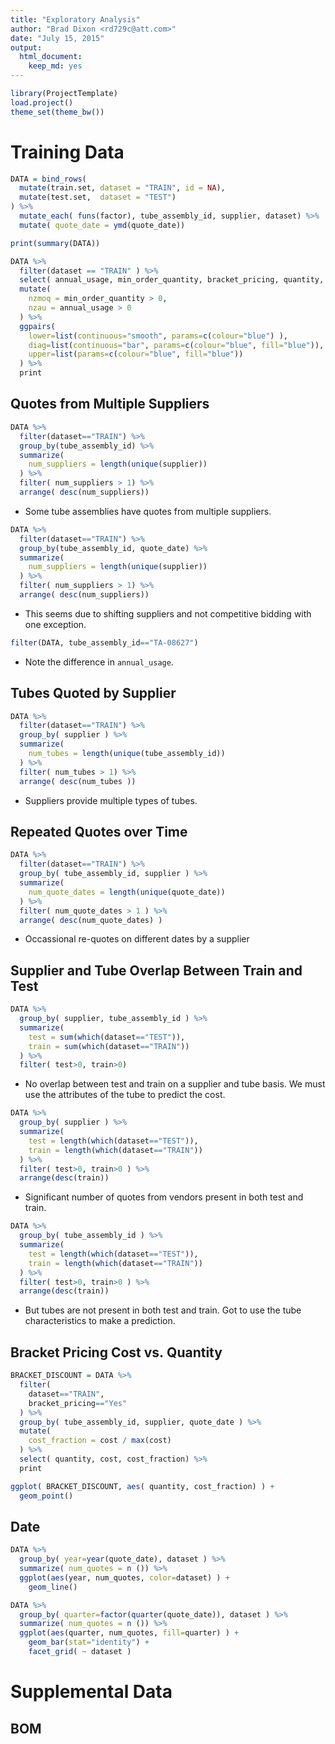 ```yaml
---
title: "Exploratory Analysis"
author: "Brad Dixon <rd729c@att.com>"
date: "July 15, 2015"
output: 
  html_document: 
    keep_md: yes
---
```


```r
library(ProjectTemplate)
load.project()
theme_set(theme_bw())
```

# Training Data

```r
DATA = bind_rows(
  mutate(train.set, dataset = "TRAIN", id = NA),
  mutate(test.set,  dataset = "TEST")
) %>% 
  mutate_each( funs(factor), tube_assembly_id, supplier, dataset) %>% 
  mutate( quote_date = ymd(quote_date))

print(summary(DATA))
```

```r
DATA %>% 
  filter(dataset == "TRAIN" ) %>% 
  select( annual_usage, min_order_quantity, bracket_pricing, quantity, cost ) %>% 
  mutate(
    nzmoq = min_order_quantity > 0,
    nzau = annual_usage > 0
  ) %>% 
  ggpairs(
    lower=list(continuous="smooth", params=c(colour="blue") ),
    diag=list(continuous="bar", params=c(colour="blue", fill="blue")),
    upper=list(params=c(colour="blue", fill="blue"))
  ) %>% 
  print
```

## Quotes from Multiple Suppliers

```r
DATA %>% 
  filter(dataset=="TRAIN") %>% 
  group_by(tube_assembly_id) %>% 
  summarize(
    num_suppliers = length(unique(supplier))
  ) %>% 
  filter( num_suppliers > 1) %>% 
  arrange( desc(num_suppliers))
```

* Some tube assemblies have quotes from multiple suppliers.

```r
DATA %>% 
  filter(dataset=="TRAIN") %>% 
  group_by(tube_assembly_id, quote_date) %>% 
  summarize(
    num_suppliers = length(unique(supplier))
  ) %>% 
  filter( num_suppliers > 1) %>% 
  arrange( desc(num_suppliers))
```

* This seems due to shifting suppliers and not competitive bidding with one exception.

```r
filter(DATA, tube_assembly_id=="TA-08627")
```

* Note the difference in `annual_usage`.

## Tubes Quoted by Supplier

```r
DATA %>% 
  filter(dataset=="TRAIN") %>% 
  group_by( supplier ) %>% 
  summarize(
    num_tubes = length(unique(tube_assembly_id))
  ) %>% 
  filter( num_tubes > 1) %>% 
  arrange( desc(num_tubes ))
```

* Suppliers provide multiple types of tubes.

## Repeated Quotes over Time

```r
DATA %>% 
  filter(dataset=="TRAIN") %>% 
  group_by( tube_assembly_id, supplier ) %>% 
  summarize(
    num_quote_dates = length(unique(quote_date))
  ) %>% 
  filter( num_quote_dates > 1 ) %>% 
  arrange( desc(num_quote_dates) )
```

* Occassional re-quotes on different dates by a supplier

## Supplier and Tube Overlap Between Train and Test

```r
DATA %>% 
  group_by( supplier, tube_assembly_id ) %>% 
  summarize(
    test = sum(which(dataset=="TEST")),
    train = sum(which(dataset=="TRAIN"))
  ) %>% 
  filter( test>0, train>0)
```

* No overlap between test and train on a supplier and tube basis. We must use the attributes of the tube to predict the cost.

```r
DATA %>% 
  group_by( supplier ) %>% 
  summarize(
    test = length(which(dataset=="TEST")),
    train = length(which(dataset=="TRAIN"))
  ) %>% 
  filter( test>0, train>0 ) %>% 
  arrange(desc(train))
```

* Significant number of quotes from vendors present in both test and train.

```r
DATA %>% 
  group_by( tube_assembly_id ) %>% 
  summarize(
    test = length(which(dataset=="TEST")),
    train = length(which(dataset=="TRAIN"))
  ) %>% 
  filter( test>0, train>0 ) %>% 
  arrange(desc(train))
```

* But tubes are not present in both test and train. Got to use the tube characteristics to make a prediction.

## Bracket Pricing Cost vs. Quantity

```r
BRACKET_DISCOUNT = DATA %>% 
  filter(
    dataset=="TRAIN",
    bracket_pricing=="Yes"
  ) %>% 
  group_by( tube_assembly_id, supplier, quote_date ) %>% 
  mutate(
    cost_fraction = cost / max(cost)
  ) %>% 
  select( quantity, cost, cost_fraction) %>% 
  print

ggplot( BRACKET_DISCOUNT, aes( quantity, cost_fraction) ) +
  geom_point()
```

## Date

```r
DATA %>% 
  group_by( year=year(quote_date), dataset ) %>% 
  summarize( num_quotes = n ()) %>% 
  ggplot(aes(year, num_quotes, color=dataset) ) +
    geom_line()
```

```r
DATA %>% 
  group_by( quarter=factor(quarter(quote_date)), dataset ) %>% 
  summarize( num_quotes = n ()) %>% 
  ggplot(aes(quarter, num_quotes, fill=quarter) ) +
    geom_bar(stat="identity") +
    facet_grid( ~ dataset )
```

# Supplemental Data

## BOM